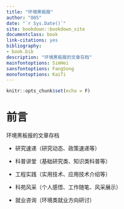 ```yaml
--- 
title: "环境黑板报"
author: "805"
date: "`r Sys.Date()`"
site: bookdown::bookdown_site
documentclass: book
link-citations: yes
bibliography:
- book.bib
description: "环境黑板报的文章存档"
mainfontoptions: SimHei
sansfontoptions: FangSong
monofontoptions: KaiTi
---
```


```r
knitr::opts_chunk$set(echo = F)
```

# 前言

环境黑板报的文章存档

- 研究速递（研究动态、政策速递等）

- 科普讲堂（基础研究类、知识类科普等）

- 工程实践（实用技术、应用技术介绍等）

- 科苑风采（个人感悟、工作随笔、风采展示）

- 就业咨询（环境类就业方向研讨）

<script>
  (function(i,s,o,g,r,a,m){i['GoogleAnalyticsObject']=r;i[r]=i[r]||function(){
  (i[r].q=i[r].q||[]).push(arguments)},i[r].l=1*new Date();a=s.createElement(o),
  m=s.getElementsByTagName(o)[0];a.async=1;a.src=g;m.parentNode.insertBefore(a,m)
  })(window,document,'script','https://www.google-analytics.com/analytics.js','ga');

  ga('create', 'UA-43118729-1', 'auto');
  ga('send', 'pageview');

</script>